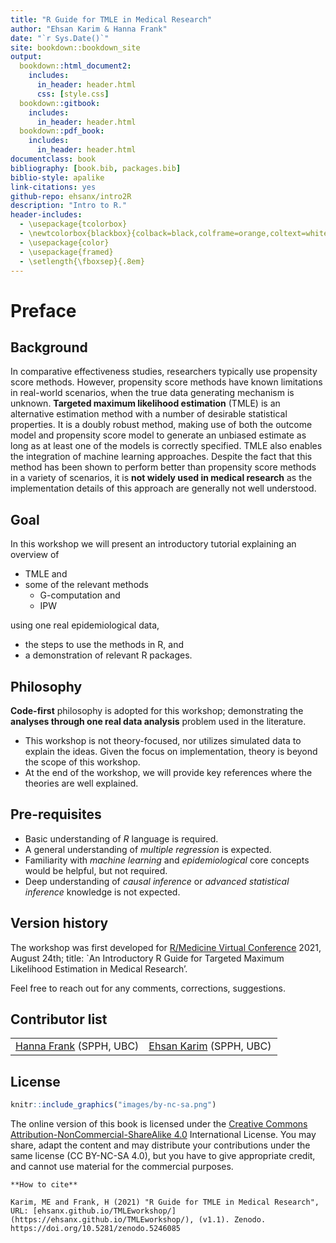 ```yaml
--- 
title: "R Guide for TMLE in Medical Research"
author: "Ehsan Karim & Hanna Frank"
date: "`r Sys.Date()`"
site: bookdown::bookdown_site
output:
  bookdown::html_document2:
    includes:
      in_header: header.html
      css: [style.css]
  bookdown::gitbook:
    includes:
      in_header: header.html
  bookdown::pdf_book:
    includes:
      in_header: header.html
documentclass: book
bibliography: [book.bib, packages.bib]
biblio-style: apalike
link-citations: yes
github-repo: ehsanx/intro2R
description: "Intro to R."
header-includes: 
  - \usepackage{tcolorbox}
  - \newtcolorbox{blackbox}{colback=black,colframe=orange,coltext=white,boxsep=5pt,arc=4pt}
  - \usepackage{color}
  - \usepackage{framed}
  - \setlength{\fboxsep}{.8em}
---
```


\newenvironment{blackbox}{
  \definecolor{shadecolor}{rgb}{0, 0, 0}  % black
  \color{white}
  \begin{shaded}}
 {\end{shaded}}

# Preface {-}

## Background  {-}

In comparative effectiveness studies, researchers typically use propensity score methods. However, propensity score methods have known limitations in real-world scenarios, when the true data generating mechanism is unknown. **Targeted maximum likelihood estimation** (TMLE) is an alternative estimation method with a number of desirable statistical properties. It is a doubly robust method, making use of both the outcome model and propensity score model to generate an unbiased estimate as long as at least one of the models is correctly specified. TMLE also enables the integration of machine learning approaches. Despite the fact that this method has been shown to perform better than propensity score methods in a variety of scenarios, it is **not widely used in medical research** as the implementation details of this approach are generally not well understood. 

## Goal  {-}

In this workshop we will present an introductory tutorial explaining an overview of 

- TMLE and 
- some of the relevant methods 
  - G-computation and 
  - IPW 

using one real epidemiological data, 

- the steps to use the methods in R, and 
- a demonstration of relevant R packages. 

## Philosophy  {-}

**Code-first** philosophy is adopted for this workshop; demonstrating the **analyses through one real data analysis** problem used in the literature. 

- This workshop is not theory-focused, nor utilizes simulated data to explain the ideas. Given the focus on implementation, theory is beyond the scope of this workshop. 
- At the end of the workshop, we will provide key references where the theories are well explained.

## Pre-requisites {-}

- Basic understanding of *R* language is required. 
- A general understanding of *multiple regression* is expected. 
- Familiarity with *machine learning* and *epidemiological* core concepts would be helpful, but not required. 
- Deep understanding of *causal inference* or *advanced statistical inference* knowledge is not expected. 

## Version history {-}

The workshop was first developed for [R/Medicine
Virtual Conference](https://r-medicine.org/schedule/) 2021, August 24th; title: `An Introductory R Guide for Targeted Maximum Likelihood Estimation in Medical Research'.

Feel free to reach out for any comments, corrections, suggestions.

## Contributor list {-}

|||
|---|---|
| [Hanna Frank](https://www.linkedin.com/in/hanna-f-940813b9/) (SPPH, UBC) | [Ehsan Karim](https://ehsank.com/) (SPPH, UBC) |  
## License {-}

```r
knitr::include_graphics("images/by-nc-sa.png")
```

The online version of this book is licensed under the [Creative Commons Attribution-NonCommercial-ShareAlike 4.0](https://creativecommons.org/licenses/by-nc-sa/4.0/) International License. You may share, adapt the content and may distribute your contributions under the same license (CC BY-NC-SA 4.0), but you have to give appropriate credit, and cannot use material for the commercial purposes.

```block
**How to cite**

Karim, ME and Frank, H (2021) "R Guide for TMLE in Medical Research", URL: [ehsanx.github.io/TMLEworkshop/](https://ehsanx.github.io/TMLEworkshop/), (v1.1). Zenodo. https://doi.org/10.5281/zenodo.5246085
```
